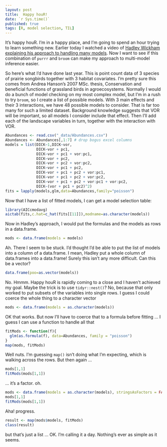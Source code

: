 ```yaml
---
layout: post
title:  Happy houR!
date: `r Sys.time()`
published: true
tags: [R, model selection, TIL]
---
```


It's happy houR. I'm in a happy place, and I'm going to spend an hour trying 
to learn something new. Earlier today I watched a video of [Hadley Wickham explaining his approach to handling many models](http://edinbr.org/edinbr/2016/05/11/may-Hadley-Update2-PostingTalk.html). 
Now I want to see if this combination of `purrr` and `broom` can make my approach to multi-model inference easier. 

So here's what I'd have done last year. This is point count data of 3 species of prairie songbirds together with 3 habitat covariates. I'm 
pretty sure this comes from Andrea Hanson's 2007 MSc. thesis, Conservation and beneficial functions of grassland birds in agroecosystems. Normally I would do a bunch of model checking on my most complex model, but I'm in a rush to try `broom`, so I create a list of possible models. With 3 main effects and their 3 interactions, we have 48 possible models to consider. That is far too many for such a limited dataset. Background knowledge suggests that VOR will be important, so all models I consider include that effect. Then I'll add each of the landscape variables in turn, together with the interaction with VOR. 

```r
Abundances <- read.csv("_data/Abundances.csv")
Abundances <- Abundances[,1:7] # drop bogus excel columns
models = list(DICK~1,DICK~vor, 
              DICK~vor + pc1,
              DICK~vor + pc1 + vor:pc1,
              DICK~vor + pc2,
              DICK~vor + pc2 + vor:pc2,
              DICK~vor + pc1 + pc2,
              DICK~vor + pc1 + pc2 + vor:pc1,
              DICK~vor + pc1 + pc2 + vor:pc2,
              DICK~vor + pc1 + pc2 + vor:pc1 + vor:pc2,
              DICK~(vor + pc1 + pc2)^2)
fits = lapply(models,glm,data=Abundances,family="poisson")
```

Now that I have a list of fitted models, I can get a model selection table:

```r
library(AICcmodavg)
aictab(fits,c.hat=c_hat(fits[[11]]),modname=as.character(models))
```

Now in Hadley's approach, I would put the formulas and the models as rows in a data.frame. 

```r
mods <- data.frame(models = models)

```

Ah. There I seem to be stuck. I'd thought I'd be able to put the list of models into a column of a data.frame. 
I mean, Hadley put a whole column of data.frames into a data.frame! Surely this isn't any more difficult. Can this be a vector? 

```r
data.frame(poo=as.vector(models))
```

No. Hmmm. Happy houR is rapidly coming to a close and I haven't achieved my goal. Maybe the trick is to use `tidyr::nest()`? No, because that only worked to put subsets of the variables into single rows. I guess I could coerce the whole thing to a character vector

```r
mods <- data.frame(models = as.character(models))
```

OK that works. But now I'll have to coerce that to a formula before fitting ... I guess I can use a function to handle all that

```r
fitMods <- function(f){
  glm(as.formula(f), data=Abundances, family = "poisson")
}
map(mods, fitMods)
```

Well nuts. I'm guessing `map()` isn't doing what I'm expecting, which is walking across the rows. But then again ...
```r
mods[1,1]
fitMods(mods[1,1])
```

... it's a factor. oh. 

```r
mods <- data.frame(models = as.character(models), stringsAsFactors = FALSE)
mods[1,1]
fitMods(mods[1,1])
```

Aha! progress.

```r
result <- map(mods$models, fitMods)
class(result)
```

but that's just a list ... OK. I'm calling it a day. Nothing's ever as simple as it seems. 